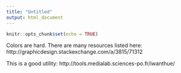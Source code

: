```yaml
---
title: "Untitled"
output: html_document
---
```


```r
knitr::opts_chunk$set(echo = TRUE)
```

Colors are hard. There are many resources listed here: http://graphicdesign.stackexchange.com/a/3815/71312

This is a good utility: http://tools.medialab.sciences-po.fr/iwanthue/